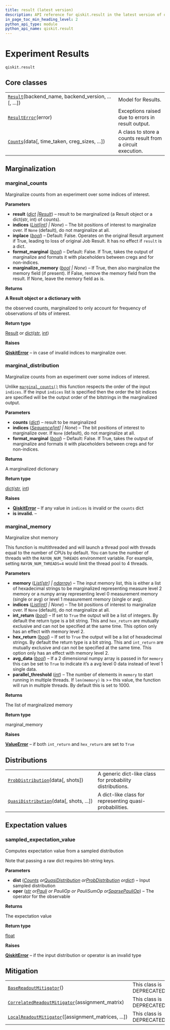 ```yaml
---
title: result (latest version)
description: API reference for qiskit.result in the latest version of qiskit
in_page_toc_min_heading_level: 2
python_api_type: module
python_api_name: qiskit.result
---
```


<span id="module-qiskit.result" />

<span id="qiskit-result" />

<span id="experiment-results-qiskit-result" />

# Experiment Results

`qiskit.result`

## Core classes

|                                                                                                |                                                            |
| ---------------------------------------------------------------------------------------------- | ---------------------------------------------------------- |
| [`Result`](result-result "qiskit.result.Result")(backend\_name, backend\_version, ...\[, ...]) | Model for Results.                                         |
| [`ResultError`](result-result-error "qiskit.result.ResultError")(error)                        | Exceptions raised due to errors in result output.          |
| [`Counts`](result-counts "qiskit.result.Counts")(data\[, time\_taken, creg\_sizes, ...])       | A class to store a counts result from a circuit execution. |

## Marginalization

### marginal\_counts

<Function id="qiskit.result.marginal_counts" github="https://github.com/Qiskit/qiskit/tree/stable/1.3/qiskit/result/utils.py#L33-L99" signature="qiskit.result.marginal_counts(result, indices=None, inplace=False, format_marginal=False, marginalize_memory=True)">
  Marginalize counts from an experiment over some indices of interest.

  **Parameters**

  *   **result** ([*dict*](https://docs.python.org/3/library/stdtypes.html#dict "(in Python v3.13)")  *|*[*Result*](result-result "qiskit.result.result.Result")) – result to be marginalized (a Result object or a dict(str, int) of counts).
  *   **indices** ([*List*](https://docs.python.org/3/library/typing.html#typing.List "(in Python v3.13)")*\[*[*int*](https://docs.python.org/3/library/functions.html#int "(in Python v3.13)")*] | None*) – The bit positions of interest to marginalize over. If `None` (default), do not marginalize at all.
  *   **inplace** ([*bool*](https://docs.python.org/3/library/functions.html#bool "(in Python v3.13)")) – Default: False. Operates on the original Result argument if True, leading to loss of original Job Result. It has no effect if `result` is a dict.
  *   **format\_marginal** ([*bool*](https://docs.python.org/3/library/functions.html#bool "(in Python v3.13)")) – Default: False. If True, takes the output of marginalize and formats it with placeholders between cregs and for non-indices.
  *   **marginalize\_memory** ([*bool*](https://docs.python.org/3/library/functions.html#bool "(in Python v3.13)") *| None*) – If True, then also marginalize the memory field (if present). If False, remove the memory field from the result. If None, leave the memory field as is.

  **Returns**

  **A Result object or a dictionary with**

  the observed counts, marginalized to only account for frequency of observations of bits of interest.

  **Return type**

  [Result](result-result "qiskit.result.Result") or [dict](https://docs.python.org/3/library/stdtypes.html#dict "(in Python v3.13)")([str](https://docs.python.org/3/library/stdtypes.html#str "(in Python v3.13)"), [int](https://docs.python.org/3/library/functions.html#int "(in Python v3.13)"))

  **Raises**

  [**QiskitError**](exceptions#qiskit.exceptions.QiskitError "qiskit.exceptions.QiskitError") – in case of invalid indices to marginalize over.
</Function>

### marginal\_distribution

<Function id="qiskit.result.marginal_distribution" github="https://github.com/Qiskit/qiskit/tree/stable/1.3/qiskit/result/utils.py#L199-L243" signature="qiskit.result.marginal_distribution(counts, indices=None, format_marginal=False)">
  Marginalize counts from an experiment over some indices of interest.

  Unlike [`marginal_counts()`](#qiskit.result.marginal_counts "qiskit.result.marginal_counts") this function respects the order of the input `indices`. If the input `indices` list is specified then the order the bit indices are specified will be the output order of the bitstrings in the marginalized output.

  **Parameters**

  *   **counts** ([*dict*](https://docs.python.org/3/library/stdtypes.html#dict "(in Python v3.13)")) – result to be marginalized
  *   **indices** ([*Sequence*](https://docs.python.org/3/library/typing.html#typing.Sequence "(in Python v3.13)")*\[*[*int*](https://docs.python.org/3/library/functions.html#int "(in Python v3.13)")*] | None*) – The bit positions of interest to marginalize over. If `None` (default), do not marginalize at all.
  *   **format\_marginal** ([*bool*](https://docs.python.org/3/library/functions.html#bool "(in Python v3.13)")) – Default: False. If True, takes the output of marginalize and formats it with placeholders between cregs and for non-indices.

  **Returns**

  A marginalized dictionary

  **Return type**

  [dict](https://docs.python.org/3/library/stdtypes.html#dict "(in Python v3.13)")([str](https://docs.python.org/3/library/stdtypes.html#str "(in Python v3.13)"), [int](https://docs.python.org/3/library/functions.html#int "(in Python v3.13)"))

  **Raises**

  *   [**QiskitError**](exceptions#qiskit.exceptions.QiskitError "qiskit.exceptions.QiskitError") – If any value in `indices` is invalid or the `counts` dict
  *   **is invalid.** –
</Function>

### marginal\_memory

<Function id="qiskit.result.marginal_memory" github="https://github.com/Qiskit/qiskit/tree/stable/1.3/qiskit/result/utils.py#L128-L196" signature="qiskit.result.marginal_memory(memory, indices=None, int_return=False, hex_return=False, avg_data=False, parallel_threshold=1000)">
  Marginalize shot memory

  This function is multithreaded and will launch a thread pool with threads equal to the number of CPUs by default. You can tune the number of threads with the `RAYON_NUM_THREADS` environment variable. For example, setting `RAYON_NUM_THREADS=4` would limit the thread pool to 4 threads.

  **Parameters**

  *   **memory** ([*List*](https://docs.python.org/3/library/typing.html#typing.List "(in Python v3.13)")*\[*[*str*](https://docs.python.org/3/library/stdtypes.html#str "(in Python v3.13)")*] |* [*ndarray*](https://numpy.org/doc/stable/reference/generated/numpy.ndarray.html#numpy.ndarray "(in NumPy v2.2)")) – The input memory list, this is either a list of hexadecimal strings to be marginalized representing measure level 2 memory or a numpy array representing level 0 measurement memory (single or avg) or level 1 measurement memory (single or avg).
  *   **indices** ([*List*](https://docs.python.org/3/library/typing.html#typing.List "(in Python v3.13)")*\[*[*int*](https://docs.python.org/3/library/functions.html#int "(in Python v3.13)")*] | None*) – The bit positions of interest to marginalize over. If `None` (default), do not marginalize at all.
  *   **int\_return** ([*bool*](https://docs.python.org/3/library/functions.html#bool "(in Python v3.13)")) – If set to `True` the output will be a list of integers. By default the return type is a bit string. This and `hex_return` are mutually exclusive and can not be specified at the same time. This option only has an effect with memory level 2.
  *   **hex\_return** ([*bool*](https://docs.python.org/3/library/functions.html#bool "(in Python v3.13)")) – If set to `True` the output will be a list of hexadecimal strings. By default the return type is a bit string. This and `int_return` are mutually exclusive and can not be specified at the same time. This option only has an effect with memory level 2.
  *   **avg\_data** ([*bool*](https://docs.python.org/3/library/functions.html#bool "(in Python v3.13)")) – If a 2 dimensional numpy array is passed in for `memory` this can be set to `True` to indicate it’s a avg level 0 data instead of level 1 single data.
  *   **parallel\_threshold** ([*int*](https://docs.python.org/3/library/functions.html#int "(in Python v3.13)")) – The number of elements in `memory` to start running in multiple threads. If `len(memory)` is >= this value, the function will run in multiple threads. By default this is set to 1000.

  **Returns**

  The list of marginalized memory

  **Return type**

  marginal\_memory

  **Raises**

  [**ValueError**](https://docs.python.org/3/library/exceptions.html#ValueError "(in Python v3.13)") – if both `int_return` and `hex_return` are set to `True`
</Function>

## Distributions

|                                                                                                         |                                                          |
| ------------------------------------------------------------------------------------------------------- | -------------------------------------------------------- |
| [`ProbDistribution`](result-prob-distribution "qiskit.result.ProbDistribution")(data\[, shots])         | A generic dict-like class for probability distributions. |
| [`QuasiDistribution`](result-quasi-distribution "qiskit.result.QuasiDistribution")(data\[, shots, ...]) | A dict-like class for representing quasi-probabilities.  |

## Expectation values

### sampled\_expectation\_value

<Function id="qiskit.result.sampled_expectation_value" github="https://github.com/Qiskit/qiskit/tree/stable/1.3/qiskit/result/sampled_expval.py#L26-L75" signature="qiskit.result.sampled_expectation_value(dist, oper)">
  Computes expectation value from a sampled distribution

  Note that passing a raw dict requires bit-string keys.

  **Parameters**

  *   **dist** ([*Counts*](result-counts "qiskit.result.Counts")  *or*[*QuasiDistribution*](result-quasi-distribution "qiskit.result.QuasiDistribution")  *or*[*ProbDistribution*](result-prob-distribution "qiskit.result.ProbDistribution")  *or*[*dict*](https://docs.python.org/3/library/stdtypes.html#dict "(in Python v3.13)")) – Input sampled distribution
  *   **oper** ([*str*](https://docs.python.org/3/library/stdtypes.html#str "(in Python v3.13)")  *or*[*Pauli*](quantum-info-pauli "qiskit.quantum_info.Pauli")  *or PauliOp or PauliSumOp or*[*SparsePauliOp*](quantum-info-sparse-pauli-op "qiskit.quantum_info.SparsePauliOp")) – The operator for the observable

  **Returns**

  The expectation value

  **Return type**

  [float](https://docs.python.org/3/library/functions.html#float "(in Python v3.13)")

  **Raises**

  [**QiskitError**](exceptions#qiskit.exceptions.QiskitError "qiskit.exceptions.QiskitError") – if the input distribution or operator is an invalid type
</Function>

## Mitigation

|                                                                                                                                    |                           |
| ---------------------------------------------------------------------------------------------------------------------------------- | ------------------------- |
| [`BaseReadoutMitigator`](result-base-readout-mitigator "qiskit.result.BaseReadoutMitigator")()                                     | This class is DEPRECATED. |
| [`CorrelatedReadoutMitigator`](result-correlated-readout-mitigator "qiskit.result.CorrelatedReadoutMitigator")(assignment\_matrix) | This class is DEPRECATED. |
| [`LocalReadoutMitigator`](result-local-readout-mitigator "qiskit.result.LocalReadoutMitigator")(\[assignment\_matrices, ...])      | This class is DEPRECATED. |

